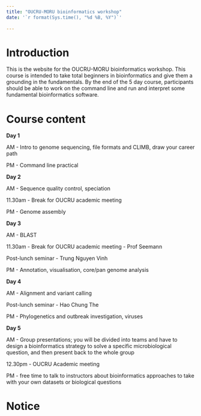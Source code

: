 ```yaml
---
title: "OUCRU-MORU bioinformatics workshop"
date: '`r format(Sys.time(), "%d %B, %Y")`'
                
---
```


# Introduction

This is the website for the OUCRU-MORU bioinformatics workshop. 
This course is intended to take total beginners in bioinformatics and give them a grounding in the fundamentals. 
By the end of the 5 day course, participants should be able to work on the command line and run and interpret some fundamental bioinformatics software.

# Course content

**Day 1**

AM - Intro to genome sequencing, file formats and CLIMB, draw your career path

PM - Command line practical

**Day 2**

AM - Sequence quality control, speciation

11.30am - Break for OUCRU academic meeting

PM - Genome assembly

**Day 3**

AM - BLAST

11.30am - Break for OUCRU academic meeting - Prof Seemann

Post-lunch seminar - Trung Nguyen Vinh

PM - Annotation, visualisation, core/pan genome analysis

**Day 4**

AM - Alignment and variant calling

Post-lunch seminar - Hao Chung The

PM - Phylogenetics and outbreak investigation, viruses

**Day 5**

AM - Group presentations; you will be divided into teams and have to design a bioinformatics strategy to solve a specific microbiological question, and then present back to the whole group

12.30pm - OUCRU Academic meeting

PM - free time to talk to instructors about bioinformatics approaches to take with your own datasets or biological questions

# Notice